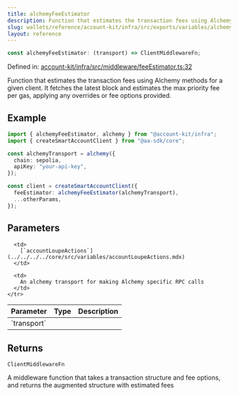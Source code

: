 ```yaml
---
title: alchemyFeeEstimator
description: Function that estimates the transaction fees using Alchemy methods for a given client. It fetches the latest block and estimates the max priority fee per gas, applying any overrides or fee options provided.
slug: wallets/reference/account-kit/infra/src/exports/variables/alchemyFeeEstimator
layout: reference
---
```


```ts
const alchemyFeeEstimator: (transport) => ClientMiddlewareFn;
```

Defined in: [account-kit/infra/src/middleware/feeEstimator.ts:32](https://github.com/alchemyplatform/aa-sdk/blob/da19afd63b0ba06a4de95b0d2d7871f64d546304/account-kit/infra/src/middleware/feeEstimator.ts#L32)

Function that estimates the transaction fees using Alchemy methods for a given client.
It fetches the latest block and estimates the max priority fee per gas, applying any overrides or fee options provided.

## Example

```ts
import { alchemyFeeEstimator, alchemy } from "@account-kit/infra";
import { createSmartAccountClient } from "@aa-sdk/core";

const alchemyTransport = alchemy({
  chain: sepolia,
  apiKey: "your-api-key",
});

const client = createSmartAccountClient({
  feeEstimator: alchemyFeeEstimator(alchemyTransport),
  ...otherParams,
});
```

## Parameters

<table>
  <thead>
    <tr>
      <th align="left">Parameter</th>
      <th align="left">Type</th>
      <th align="left">Description</th>
    </tr>
  </thead>

  <tbody>
    <tr>
      <td>
        `transport`
      </td>

      <td>
        [`accountLoupeActions`](../../../../core/src/variables/accountLoupeActions.mdx)
      </td>

      <td>
        An alchemy transport for making Alchemy specific RPC calls
      </td>
    </tr>

  </tbody>
</table>

## Returns

`ClientMiddlewareFn`

A middleware function that takes a transaction structure and fee options, and returns the augmented structure with estimated fees
